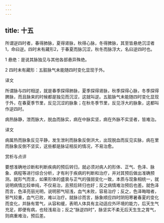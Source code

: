 ```yaml
---
---
---
```

title: 十五
---




所谓逆四时者，春得肺脉，夏得肾脉，秋得心脉，冬得脾脉，其至皆悬绝沉涩者1，命曰逆。四时未有藏形2，于春夏而脉沉涩，秋冬而脉浮大，名曰逆四时也。

1 悬绝：是说其脉独见与其他各部悬异殊绝。

2 四时未有藏形：五脏脉气未能随四时变化显现于外。

译文

所谓脉与四时相逆，就是春季探得肺脉，夏季探得肾脉，秋季探得心脉，冬季探得脾脉，而且脉来的时候都是独见而沉涩，这就叫逆。五脏脉气未能随四时变化显现于外，在春夏季节里，反见沉涩的脉象；在秋冬季节里，反见浮大的脉象，这都叫作逆四时。

病热脉静，泄而脉大，脱血而脉实，病在中脉实坚，病在外脉不实坚者，皆难治。

译文

病属热而脉象反见平静，发生泄利而脉象反倒洪大，出现脱血而反见实脉，病在里而脉象反倒不坚实，这些都是脉证相反的情况，不易治愈。

赏析与点评

要想准确地诊断和判断疾病的预后转归，就必须对病人的形体、正气、色泽、脉象、病程等进行综合分析，才有利于疾病的判断和治疗，并对其预后做出准确预测。就形气而言，如果形体的盛衰与正气的强弱变化一致，本质与现象相统一，就说明病情比较单纯，不仅易治，且预后转归也好；反之病情难治预后也差。就色泽而言，色泽亮丽光明，说明邪气轻浅，血气未败，容易治疗；反之，色泽晦暗者，邪气较重，血气已败，难以治疗。就脉诊而言，脉象顺应四时阴阳寒暑春夏的变化而变化，并脉有胃气，从容和缓，表明人体具有主动适应外环境的能力，后天生气充足，即便有病，也轻浅易治；反之“脉逆四时”，脉坚实不柔无后天生生之胃气，则病重难治，预后差。